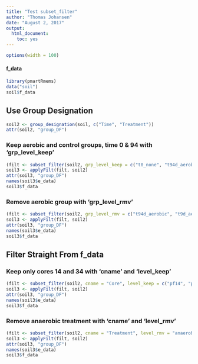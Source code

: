 ```yaml
---
title: "Test subset_filter"
author: "Thomas Johansen"
date: "August 2, 2017"
output: 
  html_document: 
    toc: yes
---
```


```r
options(width = 100)
```

#### f_data
```r
library(pmartRmems)
data("soil")
soil$f_data
```

## Use Group Designation
```r
soil2 <- group_designation(soil, c("Time", "Treatment"))
attr(soil2, "group_DF")
```

### Keep aerobic and control groups, time 0 & 94 with 'grp_level_keep'
```r
(filt <- subset_filter(soil2, grp_level_keep = c("t0_none", "t94d_aerobic")))
soil3 <- applyFilt(filt, soil2)
attr(soil3, "group_DF")
names(soil3$e_data)
soil3$f_data
```

### Remove aerobic group with 'grp_level_rmv'
```r
(filt <- subset_filter(soil2, grp_level_rmv = c("t94d_aerobic", "t9d_aerobic")))
soil3 <- applyFilt(filt, soil2)
attr(soil3, "group_DF")
names(soil3$e_data)
soil3$f_data
```

## Filter Straight From f_data
### Keep only cores 14 and 34 with 'cname' and 'level_keep'
```r
(filt <- subset_filter(soil2, cname = "Core", level_keep = c("pf14", "pf34")))
soil3 <- applyFilt(filt, soil2)
attr(soil3, "group_DF")
names(soil3$e_data)
soil3$f_data
```

### Remove anaerobic treatment with 'cname' and 'level_rmv'
```r
(filt <- subset_filter(soil2, cname = "Treatment", level_rmv = "anaerobic"))
soil3 <- applyFilt(filt, soil2)
attr(soil3, "group_DF")
names(soil3$e_data)
soil3$f_data
```

